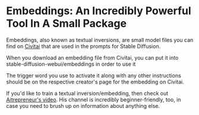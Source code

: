# Embeddings: An Incredibly Powerful Tool In A Small Package

Embeddings, also known as textual inversions, are small model files you can find on [Civitai](https://civitai.com/) that are used in the prompts for Stable Diffusion.

When you download an embedding file from Civitai, you can put it into stable-diffusion-webui/embeddings in order to use it

The trigger word you use to activate it along with any other instructions should be on the respective creator's page for the embedding on Civitai.

If you'd like to train a textual inversion/embedding, then check out [Aitrepreneur's video](https://www.youtube.com/watch?v=2ityl_dNRNw). His channel is incredibly beginner-friendly, too, in case you need to brush up on information about anything else.